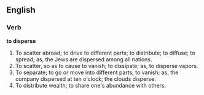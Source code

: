 ==English==

===Verb===

'''to disperse'''

#To scatter abroad; to drive to different parts; to distribute; to diffuse; to spread; as, the Jews are dispersed among all nations.
#To scatter, so as to cause to vanish; to dissipate; as, to disperse vapors.
#To separate; to go or move into different parts; to vanish; as, the company dispersed at ten o'clock; the clouds disperse.
#To distribute wealth; to share one's abundance with others.